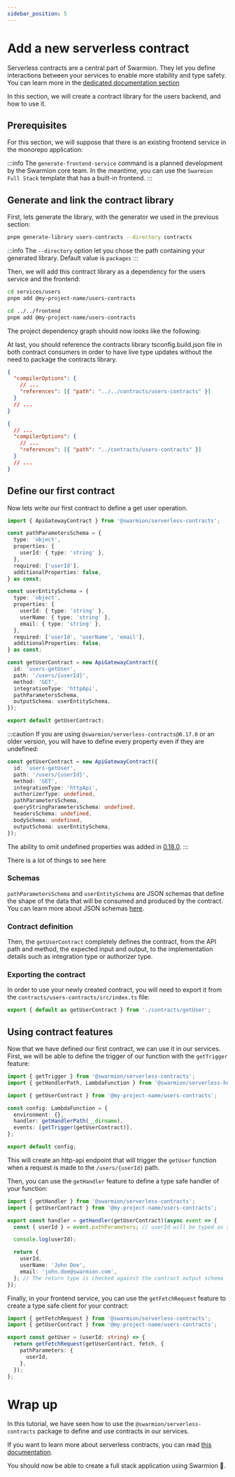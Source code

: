 ```yaml
---
sidebar_position: 5
---
```


# Add a new serverless contract

Serverless contracts are a central part of Swarmion. They let you define interactions between your services to enable more stability and type safety. You can learn more in the [dedicated documentation section](../how-to-guides/use-serverless-contracts)

In this section, we will create a contract library for the users backend, and how to use it.

## Prerequisites

For this section, we will suppose that there is an existing frontend service in the monorepo application:


<div
  style={{
    width: '100%',
    display: 'flex',
    'justify-content': 'center',
    'margin-bottom': 'var(--ifm-leading)',
  }}
>
  <ThemedImage
    alt="Swarmion app with frontend"
    sources={{
      light: swarmionAppFrontendGraphLight,
      dark: swarmionAppFrontendGraphDark,
    }}
  />
</div>

:::info
The `generate-frontend-service` command is a planned development by the Swarmion core team. In the meantime, you can use the `Swarmion Full Stack` template that has a built-in frontend.
:::

## Generate and link the contract library

First, lets generate the library, with the generator we used in the previous section:

```bash
pnpm generate-library users-contracts --directory contracts
```

:::info
The `--directory` option let you chose the path containing your generated library. Default value is `packages`
:::

Then, we will add this contract library as a dependency for the users service and the frontend:

```bash
cd services/users
pnpm add @my-project-name/users-contracts

cd ../../frontend
pnpm add @my-project-name/users-contracts
```

The project dependency graph should now looks like the following:


<div
  style={{
    width: '100%',
    display: 'flex',
    'justify-content': 'center',
    'margin-bottom': 'var(--ifm-leading)',
  }}
>
  <ThemedImage
    alt="Swarmion app with users contracts lib"
    sources={{
      light: swarmionAppUsersContractsGraphLight,
      dark: swarmionAppUsersContractsGraphDark,
    }}
  />
</div>

At last, you should reference the contracts library tsconfig.build.json file in both contract consumers
in order to have live type updates without the need to package the contracts library.

```json title="services/users/tsconfig.json"
{
  "compilerOptions": {
    // ...
    "references": [{ "path": "../../contracts/users-contracts" }]
  }
  // ...
}
```

```json title="frontend/tsconfig.json"
{
  // ...
  "compilerOptions": {
    // ...
    "references": [{ "path": "../contracts/users-contracts" }]
  }
  // ...
}
```

## Define our first contract

Now lets write our first contract to define a get user operation.

```typescript title="contracts/users-contracts/src/contracts/getUser.ts"
import { ApiGatewayContract } from '@swarmion/serverless-contracts';

const pathParametersSchema = {
  type: 'object',
  properties: {
    userId: { type: 'string' },
  },
  required: ['userId'],
  additionalProperties: false,
} as const;

const userEntitySchema = {
  type: 'object',
  properties: {
    userId: { type: 'string' },
    userName: { type: 'string' },
    email: { type: 'string' },
  },
  required: ['userId', 'userName', 'email'],
  additionalProperties: false,
} as const;

const getUserContract = new ApiGatewayContract({
  id: 'users-getUser',
  path: '/users/{userId}',
  method: 'GET',
  integrationType: 'httpApi',
  pathParametersSchema,
  outputSchema: userEntitySchema,
});

export default getUserContract;
```

:::caution
If you are using `@swarmion/serverless-contracts@0.17.0` or an older version, you will have to define every property even if they are undefined:

```ts
const getUserContract = new ApiGatewayContract({
  id: 'users-getUser',
  path: '/users/{userId}',
  method: 'GET',
  integrationType: 'httpApi',
  authorizerType: undefined,
  pathParametersSchema,
  queryStringParametersSchema: undefined,
  headersSchema: undefined,
  bodySchema: undefined,
  outputSchema: userEntitySchema,
});
```

The ability to omit undefined properties was added in [0.18.0](https://github.com/swarmion/swarmion/releases/tag/v0.18.0).
:::

There is a lot of things to see here

### Schemas

`pathParametersSchema` and `userEntitySchema` are JSON schemas that define the shape of the data that will be consumed and produced by the contract.
You can learn more about JSON schemas [here](https://json-schema.org/).

### Contract definition

Then, the `getUserContract` completely defines the contract, from the API path and method, the expected input and output, to the implementation details such as integration type or authorizer type.

### Exporting the contract

In order to use your newly created contract, you will need to export it from the `contracts/users-contracts/src/index.ts` file:

```typescript title="contracts/users-contracts/src/index.ts"
export { default as getUserContract } from './contracts/getUser';
```

## Using contract features

Now that we have defined our first contract, we can use it in our services.
First, we will be able to define the trigger of our function with the `getTrigger` feature:

```typescript title="services/users/src/functions/getUser/config.ts"
import { getTrigger } from '@swarmion/serverless-contracts';
import { getHandlerPath, LambdaFunction } from '@swarmion/serverless-helpers';

import { getUserContract } from '@my-project-name/users-contracts';

const config: LambdaFunction = {
  environment: {},
  handler: getHandlerPath(__dirname),
  events: [getTrigger(getUserContract)],
};

export default config;
```

This will create an http-api endpoint that will trigger the `getUser` function when a request is made to the `/users/{userId}` path.

Then, you can use the `getHandler` feature to define a type safe handler of your function:

```typescript title="services/users/src/functions/getUser/handler.ts"
import { getHandler } from '@swarmion/serverless-contracts';
import { getUserContract } from '@my-project-name/users-contracts';

export const handler = getHandler(getUserContract)(async event => {
  const { userId } = event.pathParameters; // userId will be typed as string

  console.log(userId);

  return {
    userId,
    userName: 'John Doe',
    email: 'john.doe@swarmion.com',
  }; // The return type is checked against the contract output schema
});
```

Finally, in your frontend service, you can use the `getFetchRequest` feature to create a type safe client for your contract:

```typescript title="frontend/src/services/getUser.ts"
import { getFetchRequest } from '@swarmion/serverless-contracts';
import { getUserContract } from '@my-project-name/users-contracts';

export const getUser = (userId: string) => {
  return getFetchRequest(getUserContract, fetch, {
    pathParameters: {
      userId,
    },
  });
};
```

# Wrap up

In this tutorial, we have seen how to use the `@swarmion/serverless-contracts` package to define and use contracts in our services.

If you want to learn more about serverless contracts, you can read [this documentation](/docs/how-to-guides/use-serverless-contracts).

You should now be able to create a full stack application using Swarmion 🎉.
